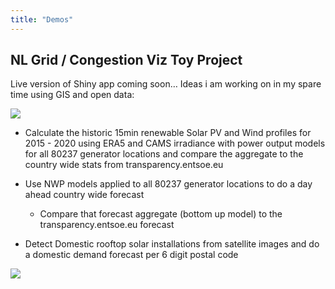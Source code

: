 ```yaml
---
title: "Demos"
---
```


## NL Grid / Congestion Viz Toy Project

Live version of Shiny app coming soon... Ideas i am working on in my spare time using GIS and open data:

![](images/clipboard-464465516.png)

-   Calculate the historic 15min renewable Solar PV and Wind profiles for 2015 - 2020 using ERA5 and CAMS irradiance with power output models for all 80237 generator locations and compare the aggregate to the country wide stats from transparency.entsoe.eu

-   Use NWP models applied to all 80237 generator locations to do a day ahead country wide forecast

    -   Compare that forecast aggregate (bottom up model) to the transparency.entsoe.eu forecast

-   Detect Domestic rooftop solar installations from satellite images and do a domestic demand forecast per 6 digit postal code

![](images/clipboard-479522462.png)

<!-- <iframe width="780" height="400" src="https://quarto.org/" title="Quarto Documentation"></iframe> -->
